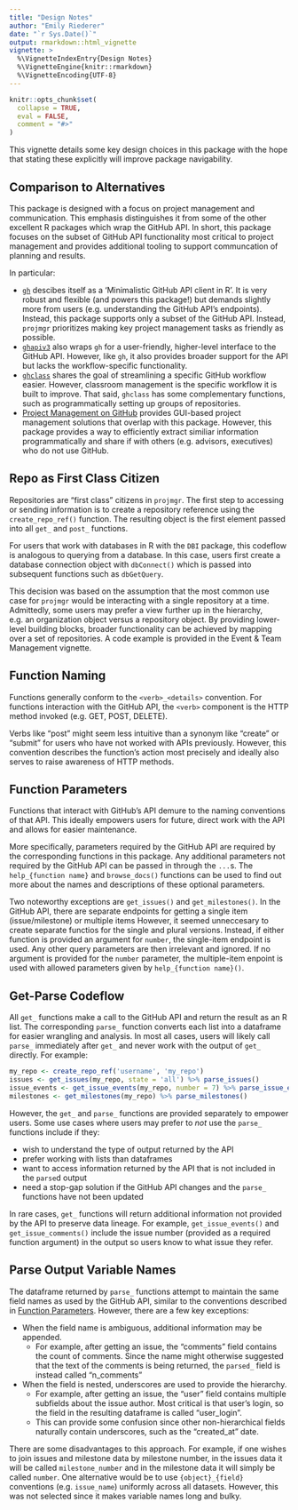 ```yaml
---
title: "Design Notes"
author: "Emily Riederer"
date: "`r Sys.Date()`"
output: rmarkdown::html_vignette
vignette: >
  %\VignetteIndexEntry{Design Notes}
  %\VignetteEngine{knitr::rmarkdown}
  %\VignetteEncoding{UTF-8}
---
```


```r
knitr::opts_chunk$set(
  collapse = TRUE,
  eval = FALSE,
  comment = "#>"
)
```

This vignette details some key design choices in this package with the hope that stating these explicitly will improve package navigability.

## Comparison to Alternatives

This package is designed with a focus on project management and communication. This emphasis distinguishes it from some of the other excellent R packages which wrap the GitHub API. In short, this package focuses on the subset of GitHub API functionality most critical to project management and provides additional tooling to support communcation of planning and results.

In particular:

- [`gh`](https://github.com/r-lib/gh) descibes itself as a 'Minimalistic GitHub API client in R'. It is very robust and flexible (and powers this package!) but demands slightly more from users (e.g. understanding the GitHub API's endpoints). Instead, this package supports only a subset of the GitHub API. Instead, `projmgr` prioritizes making key project management tasks as friendly as possible.
- [`ghapiv3`](https://github.com/coatless/ghapi3) also wraps `gh` for a user-friendly, higher-level interface to the GitHub API. However, like `gh`, it also provides broader support for the API but lacks the workflow-specific functionality.
- [`ghclass`](https://github.com/rundel/ghclass/tree/master/R) shares the goal of streamlining a specific GitHub workflow easier. However, classroom management is the specific workflow it is built to improve. That said, `ghclass` has some complementary functions, such as programmatically setting up groups of repositories.
- [Project Management on GitHub](https://github.com/features/project-management/) provides GUI-based project management solutions that overlap with this package. However, this package provides a way to efficiently extract similiar information programmatically and share if with others (e.g. advisors, executives) who do not use GitHub.

## Repo as First Class Citizen

Repositories are "first class" citizens in `projmgr`. The first step to accessing or sending information is to create a repository reference using the `create_repo_ref()` function. The resulting object is the first element passed into all `get_` and `post_` functions.

For users that work with databases in R with the `DBI` package, this codeflow is analogous to querying from a database. In this case, users first create a database connection object with `dbConnect()` which is passed into subsequent functions such as `dbGetQuery`.

This decision was based on the assumption that the most common use case for `projmgr` would be interacting with a single repository at a time. Admittedly, some users may prefer a view further up in the hierarchy, e.g. an organization object versus a repository object. By providing lower-level building blocks, broader functionality can be achieved by mapping over a set of repositories. A code example is provided in the Event & Team Management vignette.

## Function Naming

Functions generally conform to the `<verb>_<details>` convention. For functions interaction with the GitHub API, the `<verb>` component is the HTTP method invoked (e.g. GET, POST, DELETE). 

Verbs like "post" might seem less intuitive than a synonym like "create" or "submit" for users who have not worked with APIs previously. However, this convention describes the function's action most precisely and ideally also serves to raise awareness of HTTP methods.

## Function Parameters

Functions that interact with GitHub's API demure to the naming conventions of that API. This ideally empowers users for future, direct work with the API and allows for easier maintenance.

More specifically, parameters required by the GitHub API are required by the corresponding functions in this package. Any additional parameters not required by the GitHub API can be passed in through the `...`s. The `help_{function name}` and `browse_docs()` functions can be used to find out more about the names and descriptions of these optional parameters.

Two noteworthy exceptions are `get_issues()` and `get_milestones()`. In the GitHub API, there are separate endpoints for getting a single item (issue/milestone) or multiple items However, it seemed unneccesary to create separate functios for the single and plural versions. Instead, if either function is provided an argument for `number`, the single-item endpoint is used. Any other query parameters are then irrelevant and ignored. If no argument is provided for the `number` parameter, the multiple-item enpoint is used with allowed parameters given by `help_{function name}()`.

## Get-Parse Codeflow

All `get_` functions make a call to the GitHub API and return the result as an R list. The corresponding `parse_` function converts each list into a dataframe for easier wrangling and analysis. In most all cases, users will likely call `parse_` immediately after `get_` and never work with the output of `get_` directly. For example:

```r
my_repo <- create_repo_ref('username', 'my_repo')
issues <- get_issues(my_repo, state = 'all') %>% parse_issues()
issue_events <- get_issue_events(my_repo, number = 7) %>% parse_issue_events()
milestones <- get_milestones(my_repo) %>% parse_milestones()
```

However, the `get_` and `parse_` functions are provided separately to empower users. Some use cases where users may prefer to *not* use the `parse_` functions include if they:

- wish to understand the type of output returned by the API
- prefer working with lists than dataframes
- want to access information returned by the API that is not included in the `parse`d output
- need a stop-gap solution if the GitHub API changes and the `parse_` functions have not been updated

In rare cases, `get_` functions will return additional information not provided by the API to preserve data lineage. For example, `get_issue_events()` and `get_issue_comments()` include the issue number (provided as a required function argument) in the output so users know to what issue they refer.

## Parse Output Variable Names

The dataframe returned by `parse_` functions attempt to maintain the same field names as used by the GitHub API, similar to the conventions described in [Function Parameters]. However, there are a few key exceptions:

- When the field name is ambiguous, additional information may be appended. 
    + For example, after getting an issue, the "comments" field contains the count of comments. Since the name might otherwise suggested that the text of the comments is being returned, the `parsed_` field is instead called "n_comments"
- When the field is nested, underscores are used to provide the hierarchy. 
    + For example, after getting an issue, the "user" field contains multiple subfields about the issue author. Most critical is that user's login, so the field in the resulting dataframe is called "user_login". 
    + This can provide some confusion since other non-hierarchical fields naturally contain underscores, such as the "created_at" date.
    
There are some disadvantages to this approach. For example, if one wishes to join issues and milestone data by milestone number, in the issues data it will be called `milestone_number` and in the milestone data it will simply be called `number`. One alternative would be to use `{object}_{field}` conventions (e.g. `issue_name`) uniformly across all datasets. However, this was not selected since it makes variable names long and bulky. 

